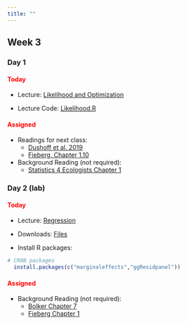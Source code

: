 ```yaml
---
title: ""
---
```


## Week 3

### Day 1

#### [Today]{style="color:red;"}

-   Lecture: <a href="/FW680A4/likelihood.qmd">Likelihood and Optimization</a>

-   Lecture Code: <a href="/FW680A4/likelihood.R">Likelihood.R</a>

#### [Assigned]{style="color:red;"}

-   Readings for next class: 
    - <a href="/readings/Dushoff et al. 2019.pdf">Dushoff et al. 2019</a>
    - <a href="https://statistics4ecologists-v2.netlify.app/linreg#hypothesis-tests-and-p-values">Fieberg, Chapter 1.10</a>

- Background Reading (not required): 
  - [Statistics 4 Ecologists Chapter 1](https://statistics4ecologists-v2.netlify.app/linreg) 



### Day 2 (lab)

#### [Today]{style="color:red;"}

-   Lecture: <a href="/FW680A4/regression.qmd">Regression</a>

-   Downloads: <a href="/classfiles/regressionlab/week3files.zip">Files</a>

-   Install R packages:

```r
# CRAN packages
  install.packages(c("marginaleffects","ggResidpanel"))
```

#### [Assigned]{style="color:red;"}

- Background Reading (not required): 
  - [Bolker Chapter 7](/readings/Bolker 2007 Chapter 7.pdf) 
  - [Fieberg Chapter 1](https://statistics4ecologists-v2.netlify.app/linreg) 




